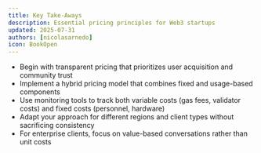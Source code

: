 ```yaml
---
title: Key Take-Aways
description: Essential pricing principles for Web3 startups
updated: 2025-07-31
authors: [nicolasarnedo]
icon: BookOpen
---
```


- Begin with transparent pricing that prioritizes user acquisition and community trust
- Implement a hybrid pricing model that combines fixed and usage-based components
- Use monitoring tools to track both variable costs (gas fees, validator costs) and fixed costs (personnel, hardware)
- Adapt your approach for different regions and client types without sacrificing consistency
- For enterprise clients, focus on value-based conversations rather than unit costs
